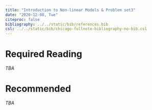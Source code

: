 ---
title: "Introduction to Non-linear Models & Problem set3"
date: "2020-12-08, Tue"
citeproc: false
bibliography: ../../static/bib/references.bib
csl: ../../static/bib/chicago-fullnote-bibliography-no-bib.csl
---

# Required Reading

*TBA*


# Recommended

*TBA*